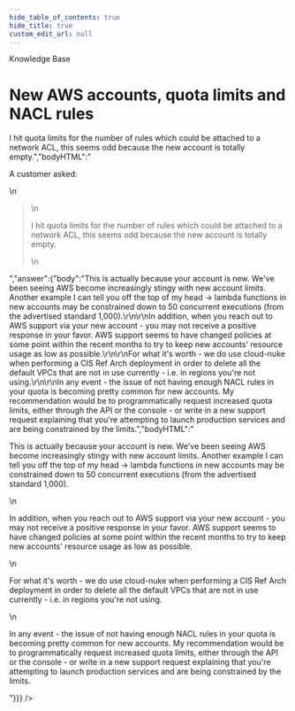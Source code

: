 ```yaml
---
hide_table_of_contents: true
hide_title: true
custom_edit_url: null
---
```



<head>
  <link rel="canonical" href="https://github.com/gruntwork-io/knowledge-base/discussions/356" />
</head>

<CenterLayout>
<span className="searchCategory">Knowledge Base</span>
<h1>New AWS accounts, quota limits and NACL rules</h1>
<GitHub discussion={{"id":"D_kwDOF8slf84APSkJ","number":356,"author":{"login":"zackproser"},"title":"New AWS accounts, quota limits and NACL rules","body":"A customer asked: \r\n> I hit quota limits for the number of rules which could be attached to a network ACL, this seems odd because the new account is totally empty.","bodyHTML":"<p dir=\"auto\">A customer asked:</p>\n<blockquote>\n<p dir=\"auto\">I hit quota limits for the number of rules which could be attached to a network ACL, this seems odd because the new account is totally empty.</p>\n</blockquote>","answer":{"body":"This is actually because your account is new. We've been seeing AWS become increasingly stingy with new account limits. Another example I can tell you off the top of my head -> lambda functions in new accounts may be constrained down to 50 concurrent executions (from the advertised standard 1,000).\r\n\r\nIn addition, when you reach out to AWS support via your new account - you may not receive a positive response in your favor. AWS support seems to have changed policies at some point within the recent months to try to keep new accounts' resource usage as low as possible.\r\n\r\nFor what it's worth - we do use cloud-nuke when performing a CIS Ref Arch deployment in order to delete all the default VPCs that are not in use currently - i.e. in regions you're not using.\r\n\r\nIn any event - the issue of not having enough NACL rules in your quota is becoming pretty common for new accounts. My recommendation would be to programmatically request increased quota limits, either through the API or the console - or write in a new support request explaining that you're attempting to launch production services and are being constrained by the limits.","bodyHTML":"<p dir=\"auto\">This is actually because your account is new. We've been seeing AWS become increasingly stingy with new account limits. Another example I can tell you off the top of my head -&gt; lambda functions in new accounts may be constrained down to 50 concurrent executions (from the advertised standard 1,000).</p>\n<p dir=\"auto\">In addition, when you reach out to AWS support via your new account - you may not receive a positive response in your favor. AWS support seems to have changed policies at some point within the recent months to try to keep new accounts' resource usage as low as possible.</p>\n<p dir=\"auto\">For what it's worth - we do use cloud-nuke when performing a CIS Ref Arch deployment in order to delete all the default VPCs that are not in use currently - i.e. in regions you're not using.</p>\n<p dir=\"auto\">In any event - the issue of not having enough NACL rules in your quota is becoming pretty common for new accounts. My recommendation would be to programmatically request increased quota limits, either through the API or the console - or write in a new support request explaining that you're attempting to launch production services and are being constrained by the limits.</p>"}}} />

</CenterLayout>
  

<!-- ##DOCS-SOURCER-START
{
  "sourcePlugin": "github-discussions",
  "hash": "012c3c4845a49edb98911c9a0c0d4fdb"
}
##DOCS-SOURCER-END -->
